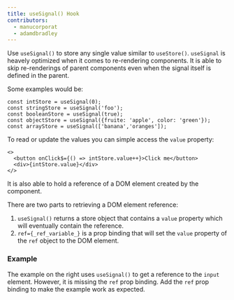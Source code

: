 ```yaml
---
title: useSignal() Hook
contributors:
  - manucorporat
  - adamdbradley
---
```


Use `useSignal()` to store any single value similar to `useStore()`. `useSignal` is heavely optimized when it comes to re-rendering components. It is able to skip re-renderings of parent components even when the signal itself is defined in the parent.

Some examples would be:

```
const intStore = useSignal(0);
const stringStore = useSignal('foo');
const booleanStore = useSignal(true);
const objectStore = useSignal({fruite: 'apple', color: 'green'});
const arrayStore = useSignal(['banana','oranges']);
```

To read or update the values you can simple access the `value` property:

```
<>
  <button onClick$={() => intStore.value++}>Click me</button>
  <div>{intStore.value}</div>
</>
```

It is also able to hold a reference of a DOM element created by the component.

There are two parts to retrieving a DOM element reference:

1. `useSignal()` returns a store object that contains a `value` property which will eventually contain the reference.
2. `ref={_ref_variable_}` is a prop binding that will set the `value` property of the `ref` object to the DOM element.

### Example

The example on the right uses `useSignal()` to get a reference to the `input` element. However, it is missing the `ref` prop binding. Add the `ref` prop binding to make the example work as expected.
